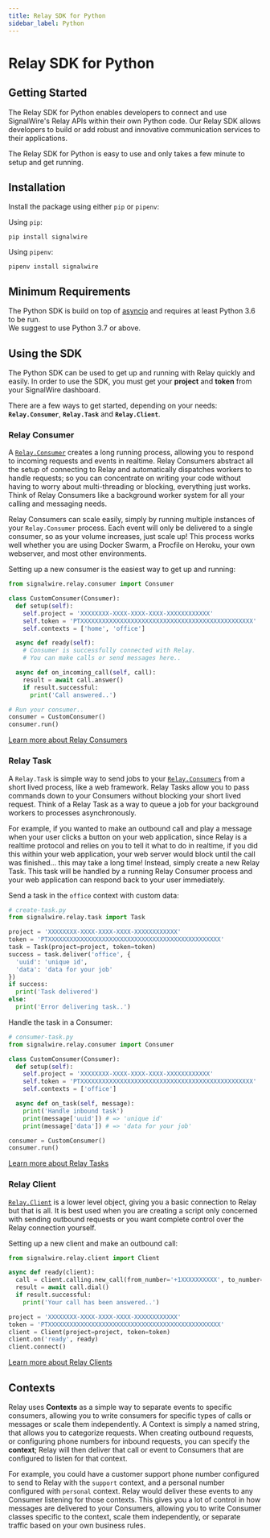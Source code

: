 ```yaml
---
title: Relay SDK for Python
sidebar_label: Python
---
```


[asyncio]: https://docs.python.org/3/library/asyncio.html
[relay-consumer]: /sdks/realtime-sdk/v2/language/python/consumer
[relay-client]: /sdks/realtime-sdk/v2/language/python/relay-client
[relay-task]: /sdks/realtime-sdk/v2/language/python/task

# Relay SDK for Python

## Getting Started

The Relay SDK for Python enables developers to connect and use SignalWire's Relay APIs within their own Python code. Our Relay SDK allows developers to build or add robust and innovative communication services to their applications.

The Relay SDK for Python is easy to use and only takes a few minute to setup and get running.

## Installation

Install the package using either `pip` or `pipenv`:

Using `pip`:

```shell
pip install signalwire
```

Using `pipenv`:

```shell
pipenv install signalwire
```

## Minimum Requirements

The Python SDK is build on top of [asyncio][asyncio] and requires at least Python 3.6 to be run.  
We suggest to use Python 3.7 or above.

## Using the SDK

The Python SDK can be used to get up and running with Relay quickly and easily. In order to use the SDK, you must get your **project** and **token** from your SignalWire dashboard.

There are a few ways to get started, depending on your needs: **`Relay.Consumer`**, **`Relay.Task`** and **`Relay.Client`**.

### Relay Consumer

A [`Relay.Consumer`][relay-consumer] creates a long running process, allowing you to respond to incoming requests and events in realtime. Relay Consumers abstract all the setup of connecting to Relay and automatically dispatches workers to handle requests; so you can concentrate on writing your code without having to worry about multi-threading or blocking, everything just works. Think of Relay Consumers like a background worker system for all your calling and messaging needs.

Relay Consumers can scale easily, simply by running multiple instances of your `Relay.Consumer` process. Each event will only be delivered to a single consumer, so as your volume increases, just scale up! This process works well whether you are using Docker Swarm, a Procfile on Heroku, your own webserver, and most other environments.

Setting up a new consumer is the easiest way to get up and running:

```python
from signalwire.relay.consumer import Consumer

class CustomConsumer(Consumer):
  def setup(self):
    self.project = 'XXXXXXXX-XXXX-XXXX-XXXX-XXXXXXXXXXXX'
    self.token = 'PTXXXXXXXXXXXXXXXXXXXXXXXXXXXXXXXXXXXXXXXXXXXXXXXX'
    self.contexts = ['home', 'office']

  async def ready(self):
    # Consumer is successfully connected with Relay.
    # You can make calls or send messages here..

  async def on_incoming_call(self, call):
    result = await call.answer()
    if result.successful:
      print('Call answered..')

# Run your consumer..
consumer = CustomConsumer()
consumer.run()
```

[Learn more about Relay Consumers][relay-consumer]

### Relay Task

A `Relay.Task` is simple way to send jobs to your [`Relay.Consumers`][relay-consumer] from a short lived process, like a web framework. Relay Tasks allow you to pass commands down to your Consumers without blocking your short lived request. Think of a Relay Task as a way to queue a job for your background workers to processes asynchronously.

For example, if you wanted to make an outbound call and play a message when your user clicks a button on your web application, since Relay is a realtime protocol and relies on you to tell it what to do in realtime, if you did this within your web application, your web server would block until the call was finished... this may take a long time! Instead, simply create a new Relay Task. This task will be handled by a running Relay Consumer process and your web application can respond back to your user immediately.

Send a task in the `office` context with custom data:

```python
# create-task.py
from signalwire.relay.task import Task

project = 'XXXXXXXX-XXXX-XXXX-XXXX-XXXXXXXXXXXX'
token = 'PTXXXXXXXXXXXXXXXXXXXXXXXXXXXXXXXXXXXXXXXXXXXXXXXX'
task = Task(project=project, token=token)
success = task.deliver('office', {
  'uuid': 'unique id',
  'data': 'data for your job'
})
if success:
  print('Task delivered')
else:
  print('Error delivering task..')
```

Handle the task in a Consumer:

```python
# consumer-task.py
from signalwire.relay.consumer import Consumer

class CustomConsumer(Consumer):
  def setup(self):
    self.project = 'XXXXXXXX-XXXX-XXXX-XXXX-XXXXXXXXXXXX'
    self.token = 'PTXXXXXXXXXXXXXXXXXXXXXXXXXXXXXXXXXXXXXXXXXXXXXXXX'
    self.contexts = ['office']

  async def on_task(self, message):
    print('Handle inbound task')
    print(message['uuid']) # => 'unique id'
    print(message['data']) # => 'data for your job'

consumer = CustomConsumer()
consumer.run()
```

[Learn more about Relay Tasks][relay-task]

### Relay Client

[`Relay.Client`][relay-client] is a lower level object, giving you a basic connection to Relay but that is all. It is best used when you are creating a script only concerned with sending outbound requests or you want complete control over the Relay connection yourself.

Setting up a new client and make an outbound call:

```python
from signalwire.relay.client import Client

async def ready(client):
  call = client.calling.new_call(from_number='+1XXXXXXXXXX', to_number='+1YYYYYYYYYY')
  result = await call.dial()
  if result.successful:
    print('Your call has been answered..')

project = 'XXXXXXXX-XXXX-XXXX-XXXX-XXXXXXXXXXXX'
token = 'PTXXXXXXXXXXXXXXXXXXXXXXXXXXXXXXXXXXXXXXXXXXXXXXXX'
client = Client(project=project, token=token)
client.on('ready', ready)
client.connect()
```

[Learn more about Relay Clients][relay-client]

## Contexts

Relay uses **Contexts** as a simple way to separate events to specific consumers, allowing you to write consumers for specific types of calls or messages or scale them independently. A Context is simply a named string, that allows you to categorize requests. When creating outbound requests, or configuring phone numbers for inbound requests, you can specify the **context**; Relay will then deliver that call or event to Consumers that are configured to listen for that context.

For example, you could have a customer support phone number configured to send to Relay with the `support` context, and a personal number configured with `personal` context. Relay would deliver these events to any Consumer listening for those contexts. This gives you a lot of control in how messages are delivered to your Consumers, allowing you to write Consumer classes specific to the context, scale them independently, or separate traffic based on your own business rules.